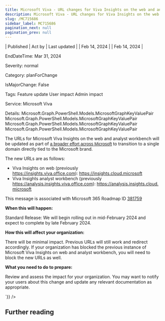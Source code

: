 ```yaml
---
title: Microsoft Viva - URL changes for Viva Insights on the web and analyst workbench
description: Microsoft Viva - URL changes for Viva Insights on the web and analyst workbench
slug: /MC715686
sidebar_label: MC715686
pagination_next: null
pagination_prev: null
---
```



| Published | Act by | Last updated |
| Feb 14, 2024 |  | Feb 14, 2024 |

EndDateTime: Mar 31, 2024

Severity: normal

Category: planForChange

IsMajorChange: False

Tags: Feature update User impact Admin impact

Service: Microsoft Viva

Details: Microsoft.Graph.PowerShell.Models.MicrosoftGraphKeyValuePair Microsoft.Graph.PowerShell.Models.MicrosoftGraphKeyValuePair Microsoft.Graph.PowerShell.Models.MicrosoftGraphKeyValuePair Microsoft.Graph.PowerShell.Models.MicrosoftGraphKeyValuePair

<div dangerouslySetInnerHTML={{__html:`
<p>The URLs for Microsoft Viva Insights on the web and analyst workbench will be updated as part of <a href="https://techcommunity.microsoft.com/t5/microsoft-365-blog/introducing-cloud-microsoft-a-unified-domain-for-microsoft-365/ba-p/3804961" target="_blank" style="background-color: rgb(255, 255, 255); font-family: sans-serif; font-weight: 400;">a broader effort across Microsoft</a> to transition to a single domain directly tied to the Microsoft brand.<br></p><p>The new URLs are as follows:</p><ul><li>Viva Insights on web (previously <a href="https://insights.viva.office.com" target="_blank">https://insights.viva.office.com</a>):<a href="https://insights.viva.office.com" target="_blank"></a>&nbsp;<a href="https://insights.cloud.microsoft" target="_blank">https://insights.cloud.microsoft</a></li><li>Viva Insights analyst workbench (previously <a href="https://analysis.insights.viva.office.com" target="_blank">https://analysis.insights.viva.office.com</a>):&nbsp;<a href="https://analysis.insights.cloud.microsoft" target="_blank">https://analysis.insights.cloud.microsoft</a></li></ul><p>This message is associated with Microsoft 365 Roadmap ID <a href="https://www.microsoft.com/microsoft-365/roadmap?filters=&amp;searchterms=381759" target="_blank">381759</a></p><p><b>When this will happen:</b></p><p>Standard Release: We will begin rolling out in mid-February 2024 and expect to complete by late February 2024.</p><p><b>How this will affect your organization:</b></p><p>There will be minimal impact. Previous URLs will still work and redirect accordingly. If your organization has blocked the previous instance of Microsoft Viva Insights on web and analyst workbench, you will need to block the new URLs as well.</p><p><b>What you need to do to prepare:</b></p><p>Review and assess the impact for your organization. You may want to notify your users about this change and update any relevant documentation as appropriate.</p>
`}} />

## Further reading

